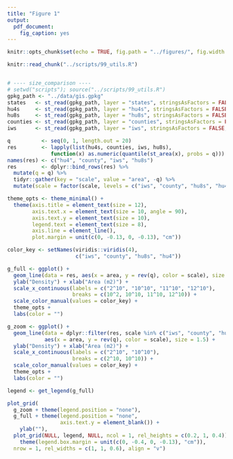 ```yaml
---
title: "Figure 1"
output:
  pdf_document:
    fig_caption: yes
---
```


```r
knitr::opts_chunk$set(echo = TRUE, fig.path = "../figures/", fig.width = 5, fig.height = 6)
```

```r
knitr::read_chunk("../scripts/99_utils.R")
```

```r

```

```r
# ---- size_comparison ----
# setwd("scripts"); source("../scripts/99_utils.R")
gpkg_path <- "../data/gis.gpkg"
states   <- st_read(gpkg_path, layer = "states", stringsAsFactors = FALSE, quiet = TRUE)
hu4s     <- st_read(gpkg_path, layer = "hu4s", stringsAsFactors = FALSE, quiet = TRUE)
hu8s     <- st_read(gpkg_path, layer = "hu8s", stringsAsFactors = FALSE, quiet = TRUE)
counties <- st_read(gpkg_path, layer = "counties", stringsAsFactors = FALSE, quiet = TRUE)
iws      <- st_read(gpkg_path, layer = "iws", stringsAsFactors = FALSE, quiet = TRUE)

q          <- seq(0, 1, length.out = 20)
res        <- lapply(list(hu4s, counties, iws, hu8s),
              function(x) as.numeric(quantile(st_area(x), probs = q)))
names(res) <- c("hu4", "county", "iws", "hu8s")
res        <- dplyr::bind_rows(res) %>%
  mutate(q = q) %>%
  tidyr::gather(key = "scale", value = "area", -q) %>%
  mutate(scale = factor(scale, levels = c("iws", "county", "hu8s", "hu4")))

theme_opts <- theme_minimal() +
  theme(axis.title = element_text(size = 12),
        axis.text.x = element_text(size = 10, angle = 90),
        axis.text.y = element_text(size = 10),
        legend.text = element_text(size = 8), 
        axis.line = element_line(), 
        plot.margin = unit(c(0, -0.13, 0, -0.13), "cm"))

color_key <- setNames(viridis::viridis(4), 
                      c("iws", "county", "hu8s", "hu4"))

g_full <- ggplot() +
  geom_line(data = res, aes(x = area, y = rev(q), color = scale), size = 1.5) +
  ylab("Density") + xlab("Area (m2)") +
  scale_x_continuous(labels = c("2^10", "10^10", "11^10", "12^10"),
                     breaks = c(10^2, 10^10, 11^10, 12^10)) +
  scale_color_manual(values = color_key) +
  theme_opts +
  labs(color = "")

g_zoom <- ggplot() +
  geom_line(data = dplyr::filter(res, scale %in% c("iws", "county", "hu8s")), 
            aes(x = area, y = rev(q), color = scale), size = 1.5) +
  ylab("Density") + xlab("Area (m2)") +
  scale_x_continuous(labels = c("2^10", "10^10"),
                     breaks = c(2^10, 10^10)) + 
  scale_color_manual(values = color_key) +
  theme_opts +
  labs(color = "")

legend <- get_legend(g_full)

plot_grid(
  g_zoom + theme(legend.position = "none"),
  g_full + theme(legend.position = "none", 
                 axis.text.y = element_blank()) +
    ylab(""), 
  plot_grid(NULL, legend, NULL, ncol = 1, rel_heights = c(0.2, 1, 0.4)) + 
    theme(legend.box.margin = unit(c(0, -0.4, 0, -0.13), "cm")),
  nrow = 1, rel_widths = c(1, 1, 0.6), align = "v")
```
